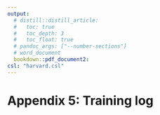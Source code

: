 ```yaml
---
output: 
  # distill::distill_article:
  #   toc: true
  #   toc_depth: 3
  #   toc_float: true
  # pandoc_args: ["--number-sections"]
  # word_document
  bookdown::pdf_document2:
csl: "harvard.csl"
---
```


# Appendix 5: Training log